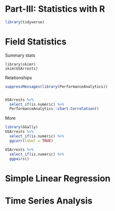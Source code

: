 # Part-III: Statistics with R {-}
```r
library(tidyverse)
```


# Field Statistics
Summary stats
```
library(skimr)
skim(USArrests)
```

Relationships

```r
suppressMessages(library(PerformanceAnalytics))


USArrests %>% 
  select_if(is.numeric) %>% 
  PerformanceAnalytics::chart.Correlation()
```

More
```r
library(GGally)
USArrests %>% 
  select_if(is.numeric) %>% 
  ggcorr(label = TRUE)

USArrests %>% 
  select_if(is.numeric) %>%
  ggpairs()

```


# Simple Linear Regression


# Time Series Analysis
